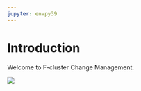 ```yaml
---
jupyter: envpy39
---
```


# Introduction

Welcome to F-cluster Change Management.

![](https://nextforge.com/wp-content/uploads/2018/08/Kotters-8-Steps.jpg)
